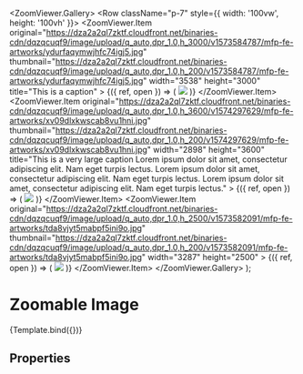 

<Meta
  title="Components/Structure/Media/Zoom Viewer"
  component={ZoomViewer}
  decorators={[withDesign]}
/>

  <ZoomViewer.Gallery>
    <Row className="p-7" style={{ width: '100vw', height: '100vh' }}>
      <Col className="col-auto">
        <ZoomViewer.Item
          original="https://dza2a2ql7zktf.cloudfront.net/binaries-cdn/dqzqcuqf9/image/upload/q_auto,dpr_1.0,h_3000/v1573584787/mfp-fe-artworks/ydurfaqymwjhfc74igj5.jpg"
          thumbnail="https://dza2a2ql7zktf.cloudfront.net/binaries-cdn/dqzqcuqf9/image/upload/q_auto,dpr_1.0,h_200/v1573584787/mfp-fe-artworks/ydurfaqymwjhfc74igj5.jpg"
          width="3538"
          height="3000"
          title="This is a caption"
        >
          {({ ref, open }) => (
            <a onClick={open}>
              <img
                ref={ref}
                data-testid="thumbnail"
                src="https://dza2a2ql7zktf.cloudfront.net/binaries-cdn/dqzqcuqf9/image/upload/q_auto,dpr_1.0,h_200/v1573584787/mfp-fe-artworks/ydurfaqymwjhfc74igj5.jpg"
              />
            </a>
          )}
        </ZoomViewer.Item>
      </Col>
      <Col className="col-auto">
        <ZoomViewer.Item
          original="https://dza2a2ql7zktf.cloudfront.net/binaries-cdn/dqzqcuqf9/image/upload/q_auto,dpr_1.0,h_3600/v1574297629/mfp-fe-artworks/xv09dlxkwscab8vu1hni.jpg"
          thumbnail="https://dza2a2ql7zktf.cloudfront.net/binaries-cdn/dqzqcuqf9/image/upload/q_auto,dpr_1.0,h_200/v1574297629/mfp-fe-artworks/xv09dlxkwscab8vu1hni.jpg"
          width="2898"
          height="3600"
          title="This is a very large caption Lorem ipsum dolor sit amet, consectetur adipiscing elit. Nam eget turpis lectus. Lorem ipsum dolor sit amet, consectetur adipiscing elit. Nam eget turpis lectus. Lorem ipsum dolor sit amet, consectetur adipiscing elit. Nam eget turpis lectus."
        >
          {({ ref, open }) => (
            <a onClick={open}>
              <img
                ref={ref}
                src="https://dza2a2ql7zktf.cloudfront.net/binaries-cdn/dqzqcuqf9/image/upload/q_auto,dpr_1.0,h_200/v1574297629/mfp-fe-artworks/xv09dlxkwscab8vu1hni.jpg"
              />
            </a>
          )}
        </ZoomViewer.Item>
      </Col>
      <Col className="col-auto">
        <ZoomViewer.Item
          original="https://dza2a2ql7zktf.cloudfront.net/binaries-cdn/dqzqcuqf9/image/upload/q_auto,dpr_1.0,h_2500/v1573582091/mfp-fe-artworks/tda8vjyt5mabpf5ini9o.jpg"
          thumbnail="https://dza2a2ql7zktf.cloudfront.net/binaries-cdn/dqzqcuqf9/image/upload/q_auto,dpr_1.0,h_200/v1573582091/mfp-fe-artworks/tda8vjyt5mabpf5ini9o.jpg"
          width="3287"
          height="2500"
        >
          {({ ref, open }) => (
            <a onClick={open}>
              <img
                ref={ref}
                src="https://dza2a2ql7zktf.cloudfront.net/binaries-cdn/dqzqcuqf9/image/upload/q_auto,dpr_1.0,h_200/v1573582091/mfp-fe-artworks/tda8vjyt5mabpf5ini9o.jpg"
              />
            </a>
          )}
        </ZoomViewer.Item>
      </Col>
    </Row>
  </ZoomViewer.Gallery>
);

# Zoomable Image

<Canvas>
  <Story
    name="Zoom Viewer"
    args={{}}
    parameters={{
      layout: 'fullscreen',
      docs: {
        page: ZoomViewerDocumentation,
      },
      design: {
        productName: 'Figma Design',
        type: 'figma',
        url: 'https://www.figma.com/file/TENnOP4K38G6r3vDL3emCP/AB---Style-Guide?node-id=8899%3A205423',
      },
    }}
  >
    {Template.bind({})}
  </Story>
</Canvas>

## Properties
